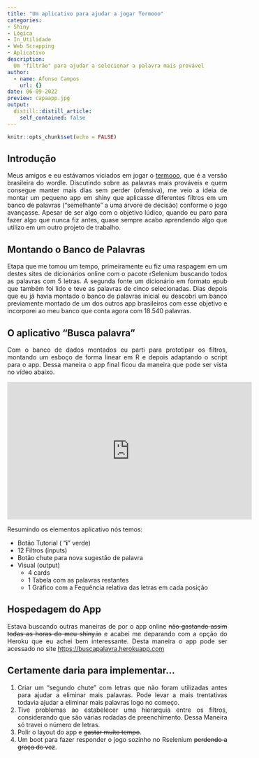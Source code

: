```yaml
---
title: "Um aplicativo para ajudar a jogar Termooo"
categories: 
- Shiny
- Lógica
- In_Utilidade
- Web Scrapping
- Aplicativo
description: 
  Um "filtrão" para ajudar a selecionar a palavra mais provável
author:
  - name: Afonso Campos
    url: {}
date: 06-09-2022
preview: capaapp.jpg
output:
  distill::distill_article:
    self_contained: false
---
```


<style>
body {
text-align: justify}
</style>


```r
knitr::opts_chunk$set(echo = FALSE)
```

## Introdução 

Meus amigos e eu estávamos  viciados em jogar o [termooo](https://term.ooo/), que é a versão brasileira do wordle. Discutindo sobre as palavras mais prováveis e quem consegue manter mais dias sem perder (ofensiva), me veio a ideia de montar um pequeno app em shiny que aplicasse diferentes filtros em um banco de palavras (“semelhante” a uma árvore de decisão) conforme o jogo avançasse. 
Apesar de ser algo com o objetivo lúdico, quando eu paro para fazer algo que nunca fiz antes, quase sempre acabo aprendendo algo que utilizo em um outro projeto de trabalho. 

## Montando o Banco de Palavras   

Etapa que me tomou um tempo, primeiramente eu fiz uma raspagem em um destes sites de dicionários online com o pacote rSelenium buscando todos as palavras com 5 letras. A segunda fonte um dicionário em formato epub que também foi lido e teve as palavras de cinco selecionadas.
Dias depois que eu já havia montado o banco de palavras inicial eu descobri um banco previamente montado de um dos outros app brasileiros com esse objetivo e incorporei ao meu banco que conta agora com 18.540 palavras. 


## O aplicativo “Busca palavra”

Com o banco de dados montados eu parti para prototipar os filtros, montando um esboço de forma linear em R e depois adaptando o script para o app. Dessa maneira o app final ficou da maneira que pode ser vista no vídeo abaixo. 

<iframe width="560" height="315" src="https://www.youtube.com/embed/qdMFbNXyyss" frameborder="0" allowfullscreen></iframe>

Resumindo os elementos aplicativo nós temos: 

- Botão Tutorial ( "**i**" verde)
- 12 Filtros (inputs)
- Botão chute para nova sugestão de palavra
- Visual (output) 
  - 4 cards
  - 1 Tabela com as palavras restantes 
  - 1 Gráfico com a Fequência relativa das letras em cada posição

  
## Hospedagem do App 

Estava buscando outras maneiras de por o app online ~~não gastando assim todas as horas do meu shiny.io~~ e acabei me deparando com a opção do Heroku que eu achei bem interessante. Desta maneira o app pode ser acessado no site <https://buscapalavra.herokuapp.com> 

## Certamente daria para implementar...
1. Criar um "segundo chute" com letras que não foram utilizadas antes para ajudar a eliminar mais palavras. Pode levar a mais trentativas todavia ajudar a eliminar mais palavras logo no começo.
2. Tive problemas ao estabelecer uma hierarquia entre os filtros, considerando que são várias rodadas de preenchimento. Dessa Maneira só travei o número de letras.
3.  Polir o layout do app e ~~gastar muito tempo~~.
4.  Um boot para fazer responder o jogo sozinho no Rselenium  ~~perdendo a graça de vez~~.
 